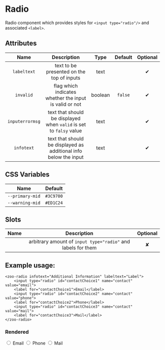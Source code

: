 # Radio

Radio component which provides styles for `<input type="radio"/>` and associated `<label>`.

## Attributes
|     **Name**    |           **Description**                                          | **Type** | **Default** | **Optional** | 
| :-------------: | :-----------------------------------------------------------------:|:--------:|:-----------:|:-----------:|
| `labeltext`     | text to be presented on the top of inputs                          | text     |             |   ✔
| `invalid`       | flag which indicates whether the input is valid or not             | boolean  |   `false`   |   ✔
|`inputerrormsg`  | text that should be displayed when `valid` is set to `falsy` value | text     |             |   ✔
|   `infotext`    | text that should be displayed as additional info below the input   | text     |             |   ✔
## CSS Variables
|        **Name**        |   **Default**  |
| :--------------------: |:--------------:|
| `--primary-mid`        |    `#3C9700`   |
| `--warning-mid`        |    `#ED1C24`   |
## Slots
|      **Name**    |           **Description**          | **Optional** | 
| :--------------: | :---------------------------------:|:-----------:|
|                  | arbitrary amount of `input type="radio"` and labels for them| ✘

## Example usage:
	<zoo-radio infotext="Additional Information" labeltext="Label">
		<input type="radio" id="contactChoice1" name="contact" value="email">
		<label for="contactChoice1">Email</label>
		<input type="radio" id="contactChoice2" name="contact" value="phone">
		<label for="contactChoice2">Phone</label>
		<input type="radio" id="contactChoice3" name="contact" value="mail">
		<label for="contactChoice3">Mail</label>
	</zoo-radio>
### Rendered
<zoo-radio infotext="Additional Information" labeltext="Label">
	<input type="radio" id="contactChoice1" name="contact" value="email"/>
	<label for="contactChoice1">Email</label>
	<input type="radio" id="contactChoice2" name="contact" value="phone"/>
	<label for="contactChoice2">Phone</label>
	<input type="radio" id="contactChoice3" name="contact" value="mail"/>
	<label for="contactChoice3">Mail</label>
</zoo-radio>
